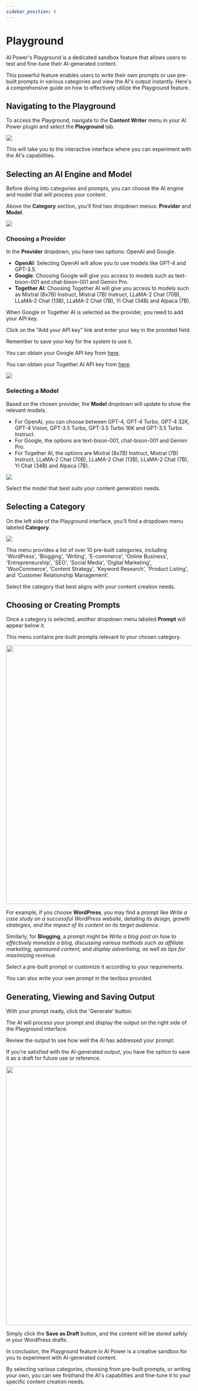 ```yaml
---
sidebar_position: 6
---
```



# Playground

AI Power's Playground is a dedicated sandbox feature that allows users to test and fine-tune their AI-generated content.

This powerful feature enables users to write their own prompts or use pre-built prompts in various categories and view the AI's output instantly. Here's a comprehensive guide on how to effectively utilize the Playground feature.

## Navigating to the Playground

To access the Playground, navigate to the **Content Writer** menu in your AI Power plugin and select the **Playground** tab.

<img src={Playground} />

This will take you to the interactive interface where you can experiment with the AI's capabilities.

## Selecting an AI Engine and Model

Before diving into categories and prompts, you can choose the AI engine and model that will process your content.

Above the **Category** section, you'll find two dropdown menus: **Provider** and **Model**.

<img src={Models} />

### Choosing a Provider

In the **Provider** dropdown, you have two options: OpenAI and Google.

- **OpenAI**: Selecting OpenAI will allow you to use models like GPT-4 and GPT-3.5.
- **Google**: Choosing Google will give you access to models such as text-bison-001 and chat-bison-001 and Gemini Pro.
- **Together AI**: Choosing Together AI will give you access to models such as Mixtral (8x7B) Instruct, Mistral (7B) Instruct, LLaMA-2 Chat (70B), LLaMA-2 Chat (13B), LLaMA-2 Chat (7B), Yi Chat (34B) and Alpaca (7B).

When Google or Together AI is selected as the provider, you need to add your API key.

Click on the "Add your API key" link and enter your key in the provided field.

Remember to save your key for the system to use it.

You can obtain your Google API key from [here](https://makersuite.google.com/app/apikey).

You can obtain your Together AI API key from [here](https://api.together.xyz/settings/api-keys).

<img src={Google} />

### Selecting a Model

Based on the chosen provider, the **Model** dropdown will update to show the relevant models.

- For OpenAI, you can choose between GPT-4, GPT-4 Turbo, GPT-4 32K, GPT-4 Vision, GPT-3.5 Turbo, GPT-3.5 Turbo 16K and GPT-3.5 Turbo Instruct. 
- For Google, the options are text-bison-001, chat-bison-001 and Gemini Pro.
- For Together AI, the options are Mixtral (8x7B) Instruct, Mistral (7B) Instruct, LLaMA-2 Chat (70B), LLaMA-2 Chat (13B), LLaMA-2 Chat (7B), Yi Chat (34B) and Alpaca (7B).

<img src={TogetherAI} />

Select the model that best suits your content generation needs.

## Selecting a Category

On the left side of the Playground interface, you'll find a dropdown menu labeled **Category**.

<img src={Category} />

This menu provides a list of over 10 pre-built categories, including 'WordPress', 'Blogging', 'Writing', 'E-commerce', 'Online Business', 'Entrepreneurship', 'SEO', 'Social Media', 'Digital Marketing', 'WooCommerce', 'Content Strategy', 'Keyword Research', 'Product Listing', and 'Customer Relationship Management'.

Select the category that best aligns with your content creation needs.

## Choosing or Creating Prompts

Once a category is selected, another dropdown menu labeled **Prompt** will appear below it.

This menu contains pre-built prompts relevant to your chosen category.

<img src={Prompt} width="700" />

For example, if you choose **WordPress**, you may find a prompt like *Write a case study on a successful WordPress website, detailing its design, growth strategies, and the impact of its content on its target audience.*

Similarly, for **Blogging**, a prompt might be *Write a blog post on how to effectively monetize a blog, discussing various methods such as affiliate marketing, sponsored content, and display advertising, as well as tips for maximizing revenue.*

Select a pre-built prompt or customize it according to your requirements.

You can also write your own prompt in the textbox provided.

## Generating, Viewing and Saving Output

With your prompt ready, click the 'Generate' button.

The AI will process your prompt and display the output on the right side of the Playground interface.

Review the output to see how well the AI has addressed your prompt.

If you're satisfied with the AI-generated output, you have the option to save it as a draft for future use or reference.

<img src={Generate} width="700" />

Simply click the **Save as Draft** button, and the content will be stored safely in your WordPress drafts.

In conclusion, the Playground feature in AI Power is a creative sandbox for you to experiment with AI-generated content.

By selecting various categories, choosing from pre-built prompts, or writing your own, you can see firsthand the AI's capabilities and fine-tune it to your specific content creation needs.